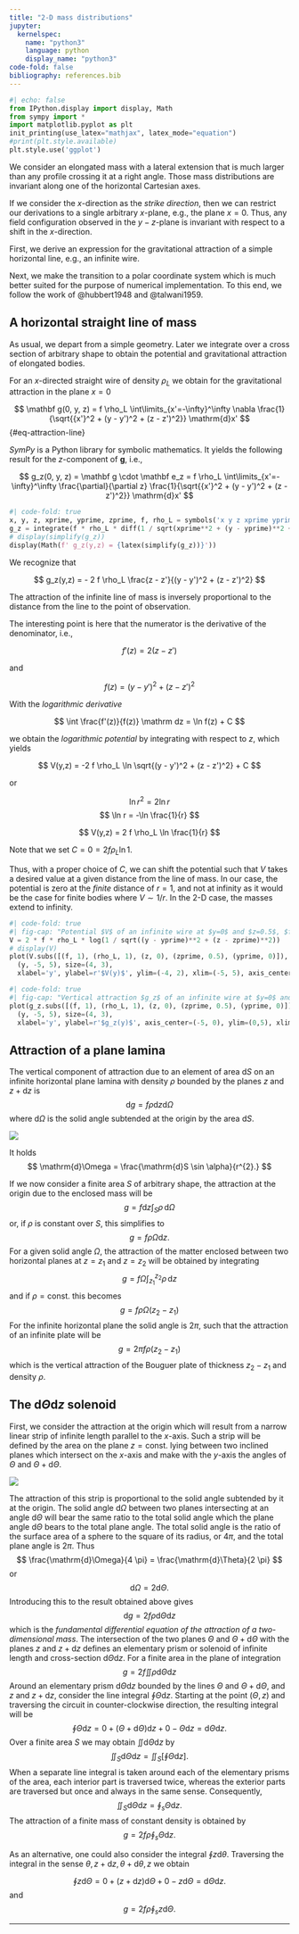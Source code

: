 ```yaml
---
title: "2-D mass distributions"
jupyter:
  kernelspec: 
    name: "python3"
    language: python
    display_name: "python3"
code-fold: false
bibliography: references.bib
---
```


```python
#| echo: false
from IPython.display import display, Math
from sympy import *
import matplotlib.pyplot as plt
init_printing(use_latex="mathjax", latex_mode="equation")
#print(plt.style.available)
plt.style.use('ggplot')
```

We consider an elongated mass with a lateral extension that is much larger than any profile crossing it at a right angle. Those mass distributions are invariant along one of the horizontal Cartesian axes.

If we consider the $x$-direction as the *strike direction*, then we can restrict our derivations to a single arbitrary $x$-plane, e.g., the plane $x=0$. Thus, any field configuration observed in the $y-z$-plane is invariant with respect to a shift in the $x$-direction.

First, we derive an expression for the gravitational attraction of a simple horizontal line, e.g., an infinite wire.

Next, we make the transition to a polar coordinate system which is much better suited for the purpose of numerical implementation. To this end, we follow the work of @hubbert1948 and @talwani1959.

## A horizontal straight line of mass

As usual, we depart from a simple geometry. Later we integrate over a cross section of arbitrary shape to obtain the potential and gravitational attraction of elongated bodies.

For an $x$-directed straight wire of density $\rho_L$ we obtain for the gravitational attraction in the plane $x=0$

$$
\mathbf g(0, y, z) = f \rho_L \int\limits_{x'=-\infty}^\infty \nabla \frac{1}{\sqrt{{x'}^2 + (y - y')^2 + (z - z')^2}} \mathrm{d}x'
$$ {#eq-attraction-line}

*SymPy* is a Python library for symbolic mathematics. It yields the following result for the $z$-component of $\mathbf g$, i.e.,

$$
g_z(0, y, z) = \mathbf g \cdot \mathbf e_z =  f \rho_L \int\limits_{x'=-\infty}^\infty \frac{\partial}{\partial z} \frac{1}{\sqrt{{x'}^2 + (y - y')^2 + (z - z')^2}} \mathrm{d}x'
$$

```python
#| code-fold: true
x, y, z, xprime, yprime, zprime, f, rho_L = symbols('x y z xprime yprime zprime f rho_L', real=True)
g_z = integrate(f * rho_L * diff(1 / sqrt(xprime**2 + (y - yprime)**2 + (z - zprime)**2), z), (xprime, -oo, oo))
# display(simplify(g_z))
display(Math(f' g_z(y,z) = {latex(simplify(g_z))}'))
```

We recognize that

$$
g_z(y,z) = - 2 f \rho_L \frac{z - z'}{(y - y')^2 + (z - z')^2}
$$

The attraction of the infinite line of mass is inversely proportional to the distance from the line to the point of observation.

The interesting point is here that the numerator is the derivative of the denominator, i.e.,

$$
f'(z) = 2(z - z')
$$

and

$$
f(z) = (y - y')^2 + (z - z')^2
$$

With the *logarithmic derivative*

$$
\int \frac{f'(z)}{f(z)} \mathrm dz = \ln f(z) + C
$$

we obtain the *logarithmic potential* by integrating with respect to $z$, which yields

$$
V(y,z) = -2 f \rho_L \ln \sqrt{(y - y')^2 + (z - z')^2} + C
$$

or

::: column-margin
$$ \ln r^2 = 2 \ln r $$ $$ \ln r = -\ln \frac{1}{r} $$
:::

$$
V(y,z) = 2 f \rho_L \ln \frac{1}{r}
$$

Note that we set $C = 0 = 2 f \rho_L \ln 1$.

Thus, with a proper choice of $C$, we can shift the potential such that $V$ takes a desired value at a given distance from the line of mass. In our case, the potential is zero at the *finite* distance of $r=1$, and not at infinity as it would be the case for finite bodies where $V \sim 1/r$. In the 2-D case, the masses extend to infinity.

```python
#| code-fold: true
#| fig-cap: "Potential $V$ of an infinite wire at $y=0$ and $z=0.5$, $f \\rho_L = 1$."
V = 2 * f * rho_L * log(1 / sqrt((y - yprime)**2 + (z - zprime)**2))
# display(V)
plot(V.subs([(f, 1), (rho_L, 1), (z, 0), (zprime, 0.5), (yprime, 0)]),
  (y, -5, 5), size=(4, 3),
  xlabel='y', ylabel=r'$V(y)$', ylim=(-4, 2), xlim=(-5, 5), axis_center=(-5, -4))
```

```python
#| code-fold: true
#| fig-cap: "Vertical attraction $g_z$ of an infinite wire at $y=0$ and $z=0.5$, $f \\rho_L = 1$."
plot(g_z.subs([(f, 1), (rho_L, 1), (z, 0), (zprime, 0.5), (yprime, 0)]), 
  (y, -5, 5), size=(4, 3),
  xlabel='y', ylabel=r'$g_z(y)$', axis_center=(-5, 0), ylim=(0,5), xlim=(-5,5))
```

## Attraction of a plane lamina

The vertical component of attraction due to an element of area $\mathrm{d}S$ on an infinite horizontal plane lamina with density $\rho$ bounded by the planes $z$ and $z+\mathrm{d}z$ is $$
\mathrm{d}g = f \rho \mathrm{d}z \mathrm{d}\Omega 
$$ where $\mathrm{d}\Omega$ is the solid angle subtended at the origin by the area $\mathrm{d}S$.

![](images/hubbert_01.png)

It holds $$
\mathrm{d}\Omega = \frac{\mathrm{d}S \sin \alpha}{r^{2}.}
$$

If we now consider a finite area $S$ of arbitrary shape, the attraction at the origin due to the enclosed mass will be $$
g = f \mathrm{d}z \int _{S} \rho \, \mathrm{d}\Omega 
$$ or, if $\rho$ is constant over $S$, this simplifies to $$
g = f \rho \Omega \mathrm{d}z.
$$ For a given solid angle $\Omega$, the attraction of the matter enclosed between two horizontal planes at $z=z_{1}$ and $z=z_{2}$ will be obtained by integrating $$
g = f \Omega \int_{z_{1}}^{z_{2}} \rho \, \mathrm{d}z 
$$ and if $\rho=\mathrm{const.}$ this becomes $$
g = f \rho \Omega (z_{2} - z_{1})
$$ For the infinite horizontal plane the solid angle is $2 \pi$, such that the attraction of an infinite plate will be $$
g = 2 \pi f \rho (z_{2} - z_{1})
$$ which is the vertical attraction of the Bouguer plate of thickness $z_{2} - z_{1}$ and density $\rho$.

## The $\mathrm{d}\Theta\mathrm{d}z$ solenoid

First, we consider the attraction at the origin which will result from a narrow linear strip of infinite length parallel to the $x$-axis. Such a strip will be defined by the area on the plane $z=\mathrm{const.}$ lying between two inclined planes which intersect on the $x$-axis and make with the $y$-axis the angles of $\Theta$ and $\Theta + \mathrm{d}\Theta$.

![](images/hubbert_02.png)

The attraction of this strip is proportional to the solid angle subtended by it at the origin. The solid angle $\mathrm{d}\Omega$ between two planes intersecting at an angle $\mathrm{d}\Theta$ will bear the same ratio to the total solid angle which the plane angle $\mathrm{d}\Theta$ bears to the total plane angle. The total solid angle is the ratio of the surface area of a sphere to the square of its radius, or $4 \pi$, and the total plane angle is $2 \pi$. Thus $$
\frac{\mathrm{d}\Omega}{4 \pi} = \frac{\mathrm{d}\Theta}{2 \pi}
$$ or $$
\mathrm{d}\Omega = 2 \mathrm{d}\Theta.
$$ Introducing this to the result obtained above gives $$
\mathrm{d}g = 2 f \rho \mathrm{d}\Theta \mathrm{d}z
$$ which is the *fundamental differential equation of the attraction of a two-dimensional mass*. The intersection of the two planes $\Theta$ and $\Theta + \mathrm{d}\Theta$ with the planes $z$ and $z+\mathrm{d}z$ defines an elementary prism or solenoid of infinite length and cross-section $\mathrm{d}\Theta\mathrm{d}z$. For a finite area in the plane of integration $$
g = 2 f \iint \rho \mathrm{d}\Theta \mathrm{d}z
$$ Around an elementary prism $\mathrm{d}\Theta\mathrm{d}z$ bounded by the lines $\Theta$ and $\Theta + \mathrm{d}\Theta$, and $z$ and $z+\mathrm{d}z$, consider the line integral $\oint \Theta \mathrm{d}z$. Starting at the point $(\Theta, z)$ and traversing the circuit in counter-clockwise direction, the resulting integral will be $$
\oint \Theta \mathrm{d}z = 0 + (\Theta + \mathrm{d}\Theta)\mathrm{d}z + 0 - \Theta \mathrm{d}z = \mathrm{d}\Theta \mathrm{d}z.
$$ Over a finite area $S$ we may obtain $\iint \mathrm{d}\Theta \mathrm{d}z$ by $$
\iint_{S} \mathrm{d}\Theta \mathrm{d}z = \iint_{S} \left[\oint \Theta \mathrm{d}z \right].
$$ When a separate line integral is taken around each of the elementary prisms of the area, each interior part is traversed twice, whereas the exterior parts are traversed but once and always in the same sense. Consequently, $$
\iint_{S} \mathrm{d}\Theta \mathrm{d}z = \oint_{s} \Theta \mathrm{d}z.
$$ 
The attraction of a finite mass of constant density is obtained by 
$$
g = 2 f \rho \oint_{s} \Theta \mathrm{d}z.
$$

As an alternative, one could also consider the integral $\oint z \mathrm d \theta$. Traversing the integral in the sense $\theta, z + \mathrm d z, \theta + \mathrm d \theta, z$ we obtain

$$
\oint z \mathrm{d}\Theta  = 0 + (z + \mathrm{d}z)\mathrm{d}\Theta + 0 - z \mathrm{d}\Theta = \mathrm{d}\Theta \mathrm{d}z.
$$
and
$$
g = 2 f \rho \oint_{s} z \mathrm{d}\Theta.
$$

------------------------------------------------------------------------
